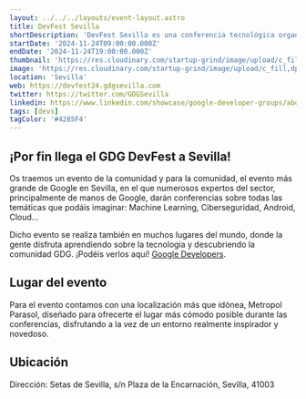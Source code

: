 ```yaml
---
layout: ../../../layouts/event-layout.astro
title: DevFest Sevilla
shortDescription: 'DevFest Sevilla es una conferencia tecnológica organizada por Google Developers Group Sevilla. Ofrecemos charlas, talleres y laboratorios sobre las últimas tecnologías de Google. Únete a nosotros para aprender y conectar con expertos del sector.'
startDate: '2024-11-24T09:00:00.000Z'
endDate: '2024-11-24T19:00:00.000Z'
thumbnail: 'https://res.cloudinary.com/startup-grind/image/upload/c_fill,dpr_2.0,f_auto,g_center,h_1080,q_100,w_1080/v1/gcs/platform-data-goog/events/DF24-Bevy-Thumbnail-Evergreen-Square_98QkDuK.png'
image: 'https://res.cloudinary.com/startup-grind/image/upload/c_fill,dpr_2.0,f_auto,g_center,h_1080,q_100,w_1080/v1/gcs/platform-data-goog/events/DF24-Bevy-Thumbnail-Evergreen-Square_98QkDuK.png'
location: 'Sevilla'
web: https://devfest24.gdgsevilla.com
twitter: https://twitter.com/GDGSevilla
linkedin: https://www.linkedin.com/showcase/google-developer-groups/about/
tags: [devs]
tagColor: '#4285F4'
---
```



## ¡Por fin llega el GDG DevFest a Sevilla!

Os traemos un evento de la comunidad y para la comunidad, el evento más grande de Google en Sevilla, en el que numerosos expertos del sector, principalmente de manos de Google, darán conferencias sobre todas las temáticas que podáis imaginar: Machine Learning, Ciberseguridad, Android, Cloud...

Dicho evento se realiza también en muchos lugares del mundo, donde la gente disfruta aprendiendo sobre la tecnología y descubriendo la comunidad GDG. ¡Podéis verlos aquí! [Google Developers](https://developers.google.com/community/devfest?hl=es-419#devfest-map).

## Lugar del evento

Para el evento contamos con una localización más que idónea, Metropol Parasol, diseñado para ofrecerte el lugar más cómodo posible durante las conferencias, disfrutando a la vez de un entorno realmente inspirador y novedoso.

## Ubicación

Dirección: Setas de Sevilla, s/n Plaza de la Encarnación, Sevilla, 41003

<GoogleMap
  src="https://www.google.com/maps/embed?pb=!1m18!1m12!1m3!1d3169.85967899855!2d-5.9918305499999995!3d37.393150600000006!2m3!1f0!2f0!3f0!3m2!1i1024!2i768!4f13.1!3m3!1m2!1s0xd126c05109a541f%3A0xbda4ae6de1fed2c4!2sSetas%20de%20Sevilla!5e0!3m2!1ses!2ses!4v1727505426299!5m2!1ses!2ses"
  ariaLabel="Setas de Sevilla, s/n Plaza de la Encarnación, Sevilla, 41003"
/>
